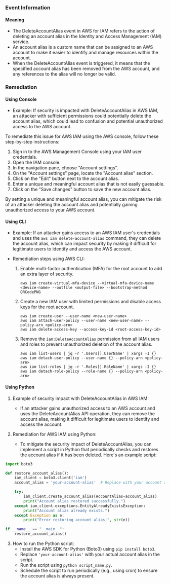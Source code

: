 
### Event Information

#### Meaning

- The DeleteAccountAlias event in AWS for IAM refers to the action of deleting an account alias in the Identity and Access Management (IAM) service.
- An account alias is a custom name that can be assigned to an AWS account to make it easier to identify and manage resources within the account.
- When the DeleteAccountAlias event is triggered, it means that the specified account alias has been removed from the AWS account, and any references to the alias will no longer be valid.

### Remediation

#### Using Console

- Example: If security is impacted with DeleteAccountAlias in AWS IAM, an attacker with sufficient permissions could potentially delete the account alias, which could lead to confusion and potential unauthorized access to the AWS account.

To remediate this issue for AWS IAM using the AWS console, follow these step-by-step instructions:

1. Sign in to the AWS Management Console using your IAM user credentials.
2. Open the IAM console.
3. In the navigation pane, choose "Account settings".
4. On the "Account settings" page, locate the "Account alias" section.
5. Click on the "Edit" button next to the account alias.
6. Enter a unique and meaningful account alias that is not easily guessable.
7. Click on the "Save changes" button to save the new account alias.

By setting a unique and meaningful account alias, you can mitigate the risk of an attacker deleting the account alias and potentially gaining unauthorized access to your AWS account.

#### Using CLI

- Example: If an attacker gains access to an AWS IAM user's credentials and uses the `aws iam delete-account-alias` command, they can delete the account alias, which can impact security by making it difficult for legitimate users to identify and access the AWS account.

- Remediation steps using AWS CLI:
  1. Enable multi-factor authentication (MFA) for the root account to add an extra layer of security.
     ```
     aws iam create-virtual-mfa-device --virtual-mfa-device-name <device-name> --outfile <output-file> --bootstrap-method QRCodePNG
     ```
  2. Create a new IAM user with limited permissions and disable access keys for the root account.
     ```
     aws iam create-user --user-name <new-user-name>
     aws iam attach-user-policy --user-name <new-user-name> --policy-arn <policy-arn>
     aws iam delete-access-key --access-key-id <root-access-key-id>
     ```
  3. Remove the `iam:DeleteAccountAlias` permission from all IAM users and roles to prevent unauthorized deletion of the account alias.
     ```
     aws iam list-users | jq -r '.Users[].UserName' | xargs -I {} aws iam detach-user-policy --user-name {} --policy-arn <policy-arn>
     aws iam list-roles | jq -r '.Roles[].RoleName' | xargs -I {} aws iam detach-role-policy --role-name {} --policy-arn <policy-arn>
     ```

#### Using Python

1. Example of security impact with DeleteAccountAlias in AWS IAM:
   - If an attacker gains unauthorized access to an AWS account and uses the DeleteAccountAlias API operation, they can remove the account alias, making it difficult for legitimate users to identify and access the account.

2. Remediation for AWS IAM using Python:
   - To mitigate the security impact of DeleteAccountAlias, you can implement a script in Python that periodically checks and restores the account alias if it has been deleted. Here's an example script:

```python
import boto3

def restore_account_alias():
    iam_client = boto3.client('iam')
    account_alias = 'your-account-alias'  # Replace with your account alias

    try:
        iam_client.create_account_alias(AccountAlias=account_alias)
        print("Account alias restored successfully.")
    except iam_client.exceptions.EntityAlreadyExistsException:
        print("Account alias already exists.")
    except Exception as e:
        print("Error restoring account alias:", str(e))

if __name__ == "__main__":
    restore_account_alias()
```

3. How to run the Python script:
   - Install the AWS SDK for Python (Boto3) using `pip install boto3`.
   - Replace `'your-account-alias'` with your actual account alias in the script.
   - Run the script using `python script_name.py`.
   - Schedule the script to run periodically (e.g., using cron) to ensure the account alias is always present.

